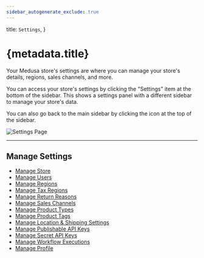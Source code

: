 ```yaml
---
sidebar_autogenerate_exclude: true
---
```



  title: `Settings`,
}

# {metadata.title}

Your Medusa store's settings are where you can manage your store's details, regions, sales channels, and more.

You can access your store's settings by clicking the "Settings" item at the bottom of the sidebar. This shows a settings panel with a different sidebar to manage your store's data. 

You can also go back to the main sidebar by clicking the <InlineIcon Icon={ArrowUturnLeft} alt="back" /> icon at the top of the sidebar.

![Settings Page](https://res.cloudinary.com/dza7lstvk/image/upload/v1739962494/User%20Guide/Screenshot_2025-02-19_at_12.54.00_PM_eozum8.png)

---

## Manage Settings

- [Manage Store](./store/page.mdx)
- [Manage Users](./users/page.mdx)
- [Manage Regions](./regions/page.mdx)
- [Manage Tax Regions](./tax-regions/page.mdx)
- [Manage Return Reasons](./return-reasons/page.mdx)
- [Manage Sales Channels](./sales-channels/page.mdx)
- [Manage Product Types](./product-types/page.mdx)
- [Manage Product Tags](./product-tags/page.mdx)
- [Manage Location & Shipping Settings](./locations/page.mdx)
- [Manage Publishable API Keys](#)
- [Manage Secret API Keys](#)
- [Manage Workflow Executions](./developer/executions/page.mdx)
- [Manage Profile](./profile/page.mdx)
